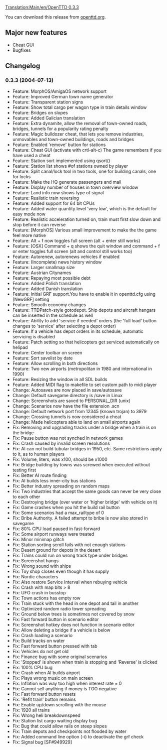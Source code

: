 [[Translation:Main/en/OpenTTD 0.3.3]]{{en/-}}
{{en/OTTDVersions}}
{{release|prev=OpenTTD 0.3.2.1|next=OpenTTD 0.3.4|date=2004-07-14}}

You can download this release from [http://www.openttd.org/download-stable/0.3.3 openttd.org].

==Major new features==
* Cheat GUI
* Bugfixes

==Changelog==
===0.3.3 (2004-07-13)===
* Feature: MorphOS/AmigaOS network support
* Feature: Improved German town name generator
* Feature: Transparent station signs
* Feature: Show total cargo per wagon type in train details window
* Feature: Bridges on slopes
* Feature: Added Galician translation
* Feature: Extra dynamite, allow the removal of town-owned roads, bridges, tunnels for a popularity rating penalty
* Feature: Magic bulldozer cheat, that lets you remove industries, unmovables and town-owned buildings, roads and bridges
* Feature: Enabled 'remove' button for stations
* Feature: Cheat GUI (activate with crtl-alt-c) The game remembers if you have used a cheat
* Feature: Station sort implemented using qsort()
* Feature: Station list shows #of stations owned by player
* Feature: Split canal/lock tool in two tools, one for building canals, one for locks
* Feature: Make the HQ generate passengers and mail
* Feature: Display number of houses in town overview window
* Feature: Land info now shows type of signal
* Feature: Realistic train reversing
* Feature: Added support for 64 bit CPUs
* Feature: Added water quantity level 'very low', which is the default for easy mode now
* Feature: Realistic acceleration turned on, train must first slow down and stop before it can reverse
* Feature: [MorphOS] Various small improvement to make the the game feel more native
* Feature: Alt + f now toggles full screen (alt + enter still works)
* Feature: [OSX] Command + q shows the quit window and command + f or enter toggles full screen (alt and control still works too)
* Feature: Autorenew, autorenews vehicles if enabled
* Feature: (Incomplete) news history window
* Feature: Larger smallmap size
* Feature: Austrian Citynames
* Feature: Repaying most possible debt
* Feature: Added Polish translation
* Feature: Added Danish translation
* Feature: Initial GRF support.You have to enable it in openttd.cfg using [NewGRF] setting
* Feature: Smooth economy changes
* Feature: TTDPatch-style gotodepot. Ship depots and aircraft hangars can be inserted in the schedule as well
* Feature: Ability to add 'service if needed' orders (the 'full load' button changes to 'service' after selecting a depot order)
* Feature: If a vehicle has depot orders in its schedule, automatic servicing is disabled
* Feature: Patch setting so that helicopters get serviced automatically on helipad
* Feature: Center toolbar on screen
* Feature: Sort savelist by date
* Feature: Allow scrolling in both directions
* Feature: Two new airports (metropolitan in 1980 and international in 1990)
* Feature: Resizing the window in all SDL builds
* Feature: Added MIDI flag to makefile to set custom path to midi player
* Change: Autosaves are now placed in save/autosave
* Change: Default savegame directory is /save in Linux
* Change: Screenshots are saved to PERSONAL_DIR (unix)
* Change: Scenarios now have the file extension .scn
* Change: Default network port from 12345 (known trojan) to 3979
* Change: Crossing tunnels is now considered a cheat
* Change: Made helicopters able to land on small airports again
* Fix: Removing and upgrading tracks under a bridge when a train is on the bridge
* Fix: Pause button was not synched in network games
* Fix: Crash caused by invalid screen resolutions
* Fix: AI can not build tubular bridges in 1950, etc. Same restrictions apply to it, as to human players
* Fix: Volume, liters, was x100, should be x1000
* Fix: Bridge building by towns was screwed when executed without testing first
* Fix: Better AI route finding
* Fix: AI builds less inner-city bus stations
* Fix: Better industry spreading on random maps
* Fix: Two industries that accept the same goods can never be very close to each other
* Fix: Destroying bridge (over water or 'higher bridge' with vehicle on it)
* Fix: Game crashes when you hit the build rail button
* Fix: Some scenarios had a max_railtype of 0
* Fix: Bribe Authority. A failed attempt to bribe is now also stored in savegame
* Fix: 80% CPU load paused in fast-forward
* Fix: Some airport runways were treated
* Fix: Minor minimap glitch
* Fix: Station sorting scroll fails with not enough stations
* Fix: Desert ground for depots in the desert
* Fix: Trains could run on wrong track type under bridges
* Fix: Screenshot hangs
* Fix: Wrong sound with ships
* Fix: Toy shop closes even though it has supply
* Fix: Nordic characters
* Fix: Also restore Service Interval when rebuying vehicle
* Fix: Crash with map bits > 8
* Fix: UFO crash in busstop
* Fix: Town actions has empty row
* Fix: Train stuck with the head in one depot and tail in another
* Fix: Optimized random radio tower spreading
* Fix: Ground below trees is sometimes not covered by snow
* Fix: Fast forward button in scenario editor
* Fix: Screenshot hotkey does not function in scenario editor
* Fix: Allow deleting a bridge if a vehicle is below
* Fix: Crash loading a scenario
* Fix: Build tracks on water
* Fix: Fast forward button pressed with tab
* Fix: Vehicles do not get old
* Fix: Finance bug with some original scenarios
* Fix: 'Stopped' is shown when train is stopping and 'Reverse' is clicked
* Fix: 100% CPU bug
* Fix: Crash when AI builds airport
* Fix: Plays wrong music on main screen
* Fix: Inflation was way too high when interest rate = 0
* Fix: Cannot sell anything if money is TOO negative
* Fix: Fast forward button resets
* Fix: 'Refit train' button remains
* Fix: Enable up/down scrolling with the mouse
* Fix: 1920 all trains
* Fix: Wrong heli breakdownspeed
* Fix: Station list cargo waiting display bug
* Fix: Bug that could allow rails on steep slopes
* Fix: Train depots and checkpoints not flooded by water
* Fix: Added command line option (-i) to deactivate the grf check
* Fix: Signal bug [SF#949929]